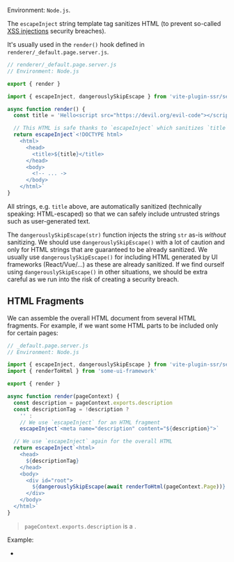 
Environment: `Node.js`.

The `escapeInject` string template tag sanitizes HTML (to prevent so-called [XSS injections](https://en.wikipedia.org/wiki/Cross-site_scripting) security breaches).

It's usually used in the `render()` hook defined in `renderer/_default.page.server.js`.

```js
// renderer/_default.page.server.js
// Environment: Node.js

export { render }

import { escapeInject, dangerouslySkipEscape } from 'vite-plugin-ssr/server'

async function render() {
  const title = 'Hello<script src="https://devil.org/evil-code"></script>'

  // This HTML is safe thanks to `escapeInject` which sanitizes `title`
  return escapeInject`<!DOCTYPE html>
    <html>
      <head>
        <title>${title}</title>
      </head>
      <body>
        <!-- ... ->
      </body>
    </html>`
}
```

All strings, e.g. `title` above, are automatically sanitized (technically speaking: HTML-escaped)
so that we can safely include untrusted strings
such as user-generated text.

The `dangerouslySkipEscape(str)` function injects the string `str` as-is *without* sanitizing.
We should use `dangerouslySkipEscape()` with a lot of caution and
only for HTML strings that are guaranteed to be already sanitized.
We usually use `dangerouslySkipEscape()` for including HTML generated by UI frameworks (React/Vue/...) as these are already sanitized.
If we find ourself using `dangerouslySkipEscape()` in other situations, we should be extra careful as we run into the risk of creating a security breach.

## HTML Fragments

We can assemble the overall HTML document from several HTML fragments.
For example, if we want some HTML parts to be included only for certain pages:

```js
// _default.page.server.js
// Environment: Node.js

import { escapeInject, dangerouslySkipEscape } from 'vite-plugin-ssr/server'
import { renderToHtml } from 'some-ui-framework'

export { render }

async function render(pageContext) {
  const description = pageContext.exports.description
  const descriptionTag = !description ?
    '' :
    // We use `escapeInject` for an HTML fragment
    escapeInject`<meta name="description" content="${description}">`

  // We use `escapeInject` again for the overall HTML
  return escapeInject`<html>
    <head>
      ${descriptionTag}
    </head>
    <body>
      <div id="root">
        ${dangerouslySkipEscape(await renderToHtml(pageContext.Page))}
      </div>
    </body>
  </html>`
}
```

> `pageContext.exports.description` is a <Link text="Custom Export" href="/exports" />.

Example:
- <RepoLink path='/examples/html-fragments/' />
